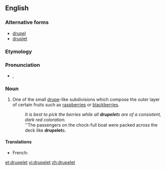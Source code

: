 ==English==

===Alternative forms===
* [[drupel]]
* [[druplet]]

===Etymology===
{{suffix|drupe|let}}

===Pronunciation===
* {{IPA|/ˈdɹup.lɪt/|/ˈdɹu.plɪt/}}, {{X-SAMPA|/"drup.lEt/|/"dru.plEt/}}

===Noun===
{{en-noun}}

# One of the small [[drupe]]-like subdivisions which compose the outer layer of certain fruits such as [[raspberry|raspberries]] or [[blackberry|blackberries]].
#: ''It is best to pick the berries while all '''drupelet'''s are of a consistent, dark red coloration.''
#: ''The passengers on the chock-full boat were packed across the deck like '''drupelet'''s.

====Translations====
{{trans-top|small drupe-like subdivision}}
* French: {{t+|fr|drupéole|f}}
{{trans-mid}}
{{trans-bottom}}

[[et:drupelet]]
[[vi:drupelet]]
[[zh:drupelet]]